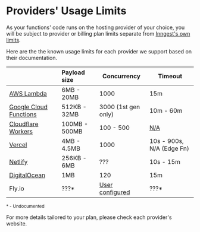 # Providers' Usage Limits

As your functions' code runs on the hosting provider of your choice, you will be subject to provider or billing plan
limits separate from [Inngest's own limits](/docs/usage-limits/inngest).

Here are the the known usage limits for each provider we support based on their documentation.

|                                         | Payload size  | Concurrency         | Timeout                    |
|-----------------------------------------|:--------------|---------------------|----------------------------|
| [AWS Lambda][aws-quota]                 | 6MB - 20MB    | 1000                | 15m                        |
| [Google Cloud Functions][gcp-quota]     | 512KB - 32MB  | 3000 (1st gen only) | 10m - 60m                  |
| [Cloudflare Workers][cf-workers-limits] | 100MB - 500MB | 100 - 500           | [N/A][cf-workers-duration] |
| [Vercel][vercel-limits]                 | 4MB - 4.5MB   | 1000                | 10s - 900s, N/A (Edge Fn)  |
| [Netlify][netlify-limits]               | 256KB - 6MB   | ???                 | 10s - 15m                  |
| [DigitalOcean][digitalocean-limits]     | 1MB           | 120                 | 15m                        |
| Fly.io                                  | ???*      | [User configured][flyio-limits]  | ???*      |

<small>* - Undocumented</small>

For more details tailored to your plan, please check each provider's website.


[aws-quota]: https://docs.aws.amazon.com/lambda/latest/dg/gettingstarted-limits.html
[gcp-quota]: https://cloud.google.com/functions/quotas
[cf-workers-limits]: https://developers.cloudflare.com/workers/platform/limits/
[cf-workers-duration]: https://developers.cloudflare.com/workers/platform/limits/#worker-limits
[vercel-limits]: https://vercel.com/docs/concepts/limits/overview
[netlify-limits]: https://docs.netlify.com/functions/overview/#default-deployment-options
[digitalocean-limits]: https://docs.digitalocean.com/products/functions/details/limits/
[flyio-limits]: https://fly.io/docs/reference/configuration/#http_service-concurrency

